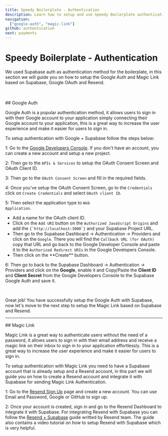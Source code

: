 ```yaml
---
title: Speedy Boilerplate - Authentication
description: Learn how to setup and use Speedy Boilerplate authentication with Supabase Auth.
navigation:
  ["google-auth", "magic-link"]
github: authentication
next: payments
---
```


# Speedy Boilerplate - Authentication

We used Supabase auth as authentication method for the boilerplate, in this section we will guide you on how to setup the Google Auth and Magic Link based on Supabase, Google OAuth and Resend.

<br />
<br />

<DocsTitle href="google-auth">
## Google Auth
</DocsTitle>

Google Auth is a popular authentication method, it allows users to sign in with their Google account to your application simply connecting their Google account to your application, this is a great way to increase the user experience and make it easier for users to sign in.

To setup authentication with Google + Supabase follow the steps below:

1: Go to the [Google Developers Console](https://console.cloud.google.com). If you don't have an account, you can create a new account and setup a new project.

2: Then go to the <Code>APIs & Services</Code> to setup the OAuth Consent Screen and OAuth Client ID.

3: Then go to the <Code>OAuth Consent Screen</Code> and fill in the required fields.

4: Once you've setup the OAuth Consent Screen, go to the <Code>Credentials</Code> click on <Code>Create Credentials</Code> and select <Code>OAuth client ID</Code>.

5: Then select the application type to <Code>Web Application</Code>.
<ul className="ml-8 list-disc">
  <li>
    Add a name for the OAuth client ID.
  </li>
  <li>
    Click on the <Code>Add URI</Code> button on the <Code>Authorized JavaScript Origins</Code> and add the <Code>{`http://localhost:3000`}</Code> and your Supabase Project URL.
  </li>
  <li>
    Then go to the Supabase Dashboard -> Authentication -> Providers and click on the <Code>Google</Code>. There you will find the <Code>Callback URL (for OAuth)</Code> copy that URL and go back to the Google Developer Console and paste it to the <Code>Authorized Redirect URIs</Code> in the Google Developers Console.
  </li>
  <li>
    Then click on the **Create** button.
  </li>
</ul>

6: Then go to back to the Supabase Dashboard -> Authentication -> Providers and click on the **Google**, enable it and Copy/Paste the **Client ID** and **Client Secret** from the Google Developers Console to the Supabase Google Auth and save it.

<br />

Great job! You have successfully setup the Google Auth with Supabase, now let's move to the next step to setup the Magic Link based on Supabase and Resend.

---

<DocsTitle href="magic-link">
## Magic Link
</DocsTitle>

Magic Link is a great way to authenticate users without the need of a password, it allows users to sign in with their email address and receive a magic link on their inbox to sign in to your application effortlessly. This is a great way to increase the user experience and make it easier for users to sign in.

To setup authentication with Magic Link you need to have a Supabase account that is already setup and a Resend account, in this part we will guide you on how to create a Resend account and integrate it with Supabase for sending Magic Link Authentication.

1: Go to the [Resend Sign Up](https://resend.com/signup) page and create a new account. You can use Email and Password, Google or GitHub to sign up.

2: Once your account is created, sign in and go to the Resend Dashboard to integrate it with Supabase. For integrating Resend with Supabase you can follow the [Resend + Supabase](https://resend.com/blog/how-to-configure-supabase-to-send-emails-from-your-domain) guide writted by Resend team. The guide also contains a video tutorial on how to setup Resend with Supabase which is very helpful.